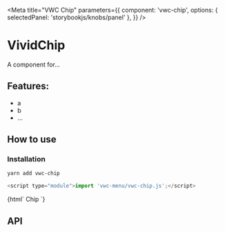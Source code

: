 

<Meta
  title="VWC Chip"
  parameters={{
    component: 'vwc-chip',
    options: { selectedPanel: 'storybookjs/knobs/panel' },
  }}
/>

# VividChip

A component for...

## Features:

- a
- b
- ...

## How to use

### Installation

```bash
yarn add vwc-chip
```

```js
<script type="module">import 'vwc-menu/vwc-chip.js';</script>
```

<Preview withToolbar>
  <Story name="Simple">
    {html`
        <vwc-chip-set>
          <vwc-chip>Chip</vwc-chip>
        </vwc-chip-set>
    `}
  </Story>
</Preview>

## API

<Props of="vwc-chip" />
